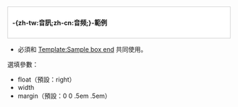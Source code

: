 <div style="position: relative; float: {{{float|right}}}; clear: {{{float|right}}}; border:1px solid #CCCCCC; background-color:white; font-size:85%; width:{{{width|}}}; padding:10px; margin: {{{margin|0 0 .5em .5em}}};">
<div style="font-size:120%; font-weight:bold">{{{1}}}-{zh-tw:音訊;zh-cn:音频;}-範例</div><noinclude></div>
*必須和 [[Template:Sample box end]] 共同使用。

選填參數：
*float（預設：right）
*width
*margin（預設：0 0 .5em .5em）
</noinclude>